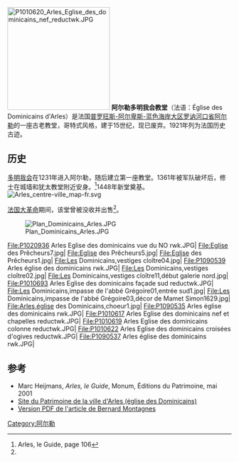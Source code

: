 [[File:P1010620_Arles_Eglise_des_dominicains_nef_reductwk.JPG|230px]]
'''阿尔勒多明我会教堂'''（法语：Église des Dominicains d'Arles）是法国[[普罗旺斯-阿尔卑斯-蓝色海岸大区|普罗旺斯-阿尔卑斯-蓝色海岸大区]][[罗讷河口省|罗讷河口省]][[阿尔勒|阿尔勒]]的一座古老教堂，哥特式风格，建于15世纪，现已废弃。1921年列为法国历史古迹。

==历史== 
[[多明我会|多明我会]]在1231年进入阿尔勒，随后建立第一座教堂。1361年被军队破坏后，修士在城墙和犹太教堂附近安身。<ref name="guide">Arles, le Guide, page 106</ref>1448年新堂奠基。
[[File:Arles_centre-ville_map-fr.svg|thumb]]

[[法国大革命|法国大革命]]期间，该堂曾被没收并出售<ref name="guide"/>。

[[File:Plan_Dominicains_Arles.JPG|thumb]]

<gallery caption=>
File:P1020936 Arles Eglise des dominicains vue du NO rwk.JPG|
File:Eglise des Prêcheurs7.jpg| 
File:Eglise des Prêcheurs5.jpg|
File:Eglise des Prêcheurs1.jpg|
File:Les Dominicains,vestiges cloître04.jpg|
File:P1090539 Arles église des dominicains rwk.JPG|
File:Les Dominicains,vestiges cloître02.jpg|
File:Les Dominicains,vestiges cloître11,début galerie nord.jpg|
File:P1010693 Arles Eglise des dominicains façade sud reductwk.JPG| 
File:Les Dominicains,impasse de l'abbé Grégoire01,entrée sud1.jpg|
File:Les Dominicains,impasse de l'abbé Grégoire03,décor de Mamet Simon1629.jpg|
File:Arles,église des Dominicains,choeur1.jpg|
File:P1090535 Arles église des dominicains rwk.JPG|
File:P1010617 Arles Eglise des dominicains nef et chapelles reductwk.JPG|
File:P1010619 Arles Eglise des dominicains colonne reductwk.JPG|
File:P1010622 Arles Eglise des dominicains croisées d'ogives reductwk.JPG|
File:P1090537 Arles église des dominicains rwk.JPG|
</gallery>

== 参考==
{{References}}
* Marc Heijmans, ''Arles, le Guide'', Monum, Éditions du Patrimoine, mai 2001 {{ISBN|2-85822-643-1}}
* [https://web.archive.org/web/20081126152122/http://www.patrimoine.ville-arles.fr/arles/ville.cfm?action=edifice&id=8 Site du Patrimoine de la ville d'Arles (église des Dominicains)]
* [http://www.patrimoine.ville-arles.fr/images/document/freres-precheurs-dominicains-arles-montagnes.pdf Version PDF de l'article de Bernard Montagnes] {{Wayback|url=http://www.patrimoine.ville-arles.fr/images/document/freres-precheurs-dominicains-arles-montagnes.pdf |date=20190713092602 }}
[[Category:阿尔勒|Category:阿尔勒]]